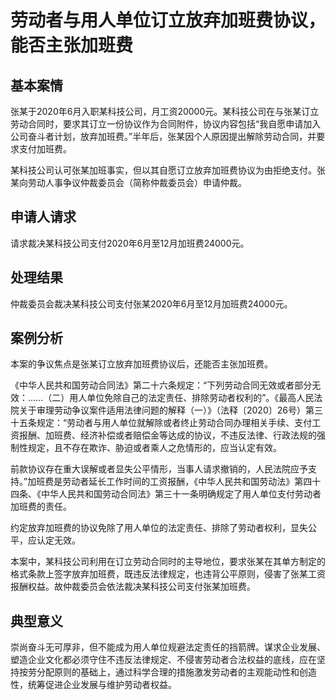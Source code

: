# 劳动者与用人单位订立放弃加班费协议，能否主张加班费

  

## 基本案情

张某于2020年6月入职某科技公司，月工资20000元。某科技公司在与张某订立劳动合同时，要求其订立一份协议作为合同附件，协议内容包括“我自愿申请加入公司奋斗者计划，放弃加班费。”半年后，张某因个人原因提出解除劳动合同，并要求支付加班费。

某科技公司认可张某加班事实，但以其自愿订立放弃加班费协议为由拒绝支付。张某向劳动人事争议仲裁委员会（简称仲裁委员会）申请仲裁。

## 申请人请求

请求裁决某科技公司支付2020年6月至12月加班费24000元。

## 处理结果

仲裁委员会裁决某科技公司支付张某2020年6月至12月加班费24000元。

## 案例分析

本案的争议焦点是张某订立放弃加班费协议后，还能否主张加班费。

《中华人民共和国劳动合同法》第二十六条规定：“下列劳动合同无效或者部分无效：……（二）用人单位免除自己的法定责任、排除劳动者权利的”。《最高人民法院关于审理劳动争议案件适用法律问题的解释（一）》（法释〔2020〕26号）第三十五条规定：“劳动者与用人单位就解除或者终止劳动合同办理相关手续、支付工资报酬、加班费、经济补偿或者赔偿金等达成的协议，不违反法律、行政法规的强制性规定，且不存在欺诈、胁迫或者乘人之危情形的，应当认定有效。

前款协议存在重大误解或者显失公平情形，当事人请求撤销的，人民法院应予支持。”加班费是劳动者延长工作时间的工资报酬，《中华人民共和国劳动法》第四十四条、《中华人民共和国劳动合同法》第三十一条明确规定了用人单位支付劳动者加班费的责任。

约定放弃加班费的协议免除了用人单位的法定责任、排除了劳动者权利，显失公平，应认定无效。

本案中，某科技公司利用在订立劳动合同时的主导地位，要求张某在其单方制定的格式条款上签字放弃加班费，既违反法律规定，也违背公平原则，侵害了张某工资报酬权益。故仲裁委员会依法裁决某科技公司支付张某加班费。

## 典型意义

崇尚奋斗无可厚非，但不能成为用人单位规避法定责任的挡箭牌。谋求企业发展、塑造企业文化都必须守住不违反法律规定、不侵害劳动者合法权益的底线，应在坚持按劳分配原则的基础上，通过科学合理的措施激发劳动者的主观能动性和创造性，统筹促进企业发展与维护劳动者权益。